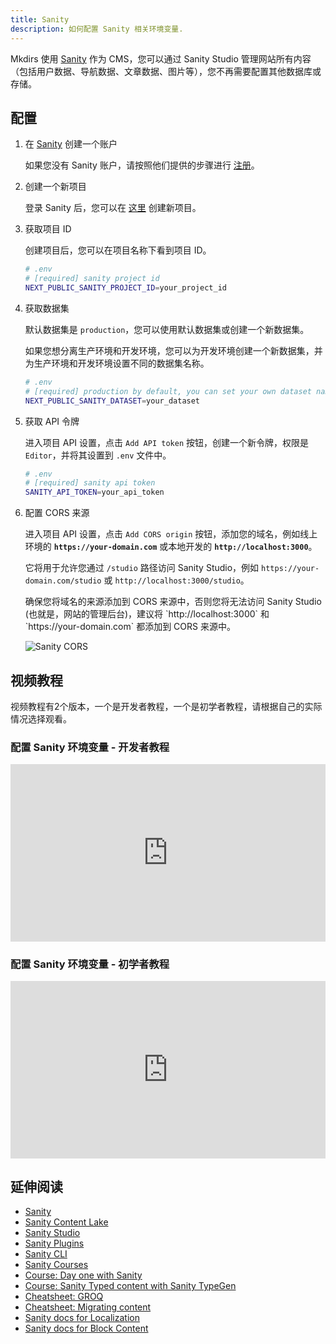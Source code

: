 ```yaml
---
title: Sanity
description: 如何配置 Sanity 相关环境变量.
---
```



Mkdirs 使用 [Sanity](https://www.sanity.io/) 作为 CMS，您可以通过 Sanity Studio 管理网站所有内容（包括用户数据、导航数据、文章数据、图片等），您不再需要配置其他数据库或存储。

## 配置

<Steps>

1. 在 [Sanity](https://www.sanity.io/) 创建一个账户

    如果您没有 Sanity 账户，请按照他们提供的步骤进行 [注册](https://www.sanity.io/login/sign-up)。

2. 创建一个新项目

    登录 Sanity 后，您可以在 [这里](https://www.sanity.io/manage?new-project) 创建新项目。

3. 获取项目 ID

    创建项目后，您可以在项目名称下看到项目 ID。

    ```bash
    # .env
    # [required] sanity project id
    NEXT_PUBLIC_SANITY_PROJECT_ID=your_project_id
    ```

4. 获取数据集

    默认数据集是 `production`，您可以使用默认数据集或创建一个新数据集。

    <Aside type="caution">
        如果您想分离生产环境和开发环境，您可以为开发环境创建一个新数据集，并为生产环境和开发环境设置不同的数据集名称。
    </Aside>

    ```bash
    # .env
    # [required] production by default, you can set your own dataset name
    NEXT_PUBLIC_SANITY_DATASET=your_dataset
    ```

5. 获取 API 令牌

    进入项目 API 设置，点击 `Add API token` 按钮，创建一个新令牌，权限是 `Editor`，并将其设置到 `.env` 文件中。

    ```bash
    # .env
    # [required] sanity api token
    SANITY_API_TOKEN=your_api_token
    ```

6. 配置 CORS 来源

    进入项目 API 设置，点击 `Add CORS origin` 按钮，添加您的域名，例如线上环境的 **`https://your-domain.com`** 或本地开发的 **`http://localhost:3000`**。

    它将用于允许您通过 `/studio` 路径访问 Sanity Studio，例如 `https://your-domain.com/studio` 或 `http://localhost:3000/studio`。

    <Aside type="caution">
        确保您将域名的来源添加到 CORS 来源中，否则您将无法访问 Sanity Studio (也就是，网站的管理后台)，建议将 `http://localhost:3000` 和 `https://your-domain.com` 都添加到 CORS 来源中。
    </Aside>

    ![Sanity CORS](../../../../assets/images/sanity-cors.png)

</Steps>

## 视频教程

视频教程有2个版本，一个是开发者教程，一个是初学者教程，请根据自己的实际情况选择观看。

### 配置 Sanity 环境变量 - 开发者教程

<div style="position: relative; padding-bottom: 56.25%; height: 0; overflow: hidden;">
  <iframe
    style="position: absolute; top: 0; left: 0; width: 100%; height: 100%;"
    width="1280" 
    height="720" 
    src="https://www.youtube.com/embed/HaoYpSv5R1o?list=PLVBbrIi208W-yprj2E6oXu-yxB3Ou522u" 
    title="【2/9】配置 Sanity 相关的环境变量 —— 基于Mkdirs模板部署上线导航站的全流程记录" 
    frameborder="0" 
    allow="accelerometer; autoplay; clipboard-write; encrypted-media; gyroscope; picture-in-picture; web-share" 
    referrerpolicy="strict-origin-when-cross-origin" 
    allowfullscreen
  ></iframe>
</div>

### 配置 Sanity 环境变量 - 初学者教程

<div style="position: relative; padding-bottom: 56.25%; height: 0; overflow: hidden;">
  <iframe
    style="position: absolute; top: 0; left: 0; width: 100%; height: 100%;"
    width="1280" 
    height="720" 
    src="https://www.youtube.com/embed/zfpK_lpbito?list=PLVBbrIi208W9pRjN9dVE8f9pzd6KJrTaw" 
    title="5、配置Sanity环境变量" 
    frameborder="0" 
    allow="accelerometer; autoplay; clipboard-write; encrypted-media; gyroscope; picture-in-picture; web-share" 
    referrerpolicy="strict-origin-when-cross-origin" 
    allowfullscreen
  ></iframe>
</div>

## 延伸阅读

- [Sanity](https://www.sanity.io/)
- [Sanity Content Lake](https://www.sanity.io/docs/datastore)
- [Sanity Studio](https://www.sanity.io/docs/sanity-studio)
- [Sanity Plugins](https://www.sanity.io/plugins)
- [Sanity CLI](https://www.sanity.io/docs/cli-reference)
- [Sanity Courses](https://www.sanity.io/learn)
- [Course: Day one with Sanity](https://www.sanity.io/learn/course/day-one-with-sanity-studio)
- [Course: Sanity Typed content with Sanity TypeGen](https://www.sanity.io/learn/course/typescripted-content)
- [Cheatsheet: GROQ](https://www.sanity.io/docs/query-cheat-sheet)
- [Cheatsheet: Migrating content](https://www.sanity.io/docs/content-migration-cheatsheet)
- [Sanity docs for Localization](https://www.sanity.io/docs/localization)
- [Sanity docs for Block Content](https://www.sanity.io/docs/block-content)
